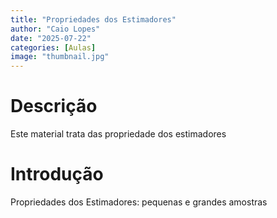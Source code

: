 ```yaml
---
title: "Propriedades dos Estimadores"
author: "Caio Lopes"
date: "2025-07-22"
categories: [Aulas]
image: "thumbnail.jpg"
---
```


# Descrição
Este material trata das propriedade dos estimadores

# Introdução

Propriedades dos Estimadores: pequenas e grandes amostras
